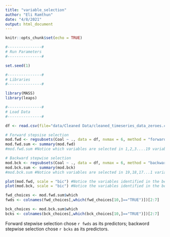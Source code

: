 ```yaml
---
title: "variable_selection"
author: "Eli Ramthun"
date: "4/8/2021"
output: html_document
---
```


```r
knitr::opts_chunk$set(echo = TRUE)
```

```r
#---------------#
# Run Parameters 
#---------------#

set.seed(1)

#---------------#
# Libraries
#---------------#

library(MASS)
library(leaps)
```

```r
#---------------#
# Load Data
#---------------#

df <- read.csv(file="data/Cleaned Data/cleaned_timeseries_data_zeroes.csv")
```

```r

# Forward stepsise selection
mod.fwd <- regsubsets(Coal ~ ., data = df, nvmax = 6, method = "forward") #Models with upto 10 predictors
mod.fwd.sum <- summary(mod.fwd) 
#mod.fwd.sum #Notice which variables are selected in 1,2,3....19 variable models respectively and in what order

# Backward stepwise selection
mod.bck <- regsubsets(Coal ~ ., data = df, nvmax = 6, method = "backward")#Models with upto 8 predictors
mod.bck.sum <- summary(mod.bck) 
#mod.bck.sum #Notice which variables are selected in 19,18,17...1 variable models respectively and in what order

plot(mod.fwd, scale = "bic") #Notice the variables identified in the best model
plot(mod.bck, scale = "bic") #Notice the variables identified in the best model - are they the same as fwd selection?
```


```r
fwd_choices <- mod.fwd.sum$which
fwds <- colnames(fwd_choices[,which(fwd_choices[10,]=="TRUE")])[2:7]

bck_choices <- mod.bck.sum$which
bcks <- colnames(bck_choices[,which(bck_choices[10,]=="TRUE")])[2:7]
```

Forward stepwise selection chose `r fwds` as its predictors; backword stepwise selection chose `r bcks` as its predictors.